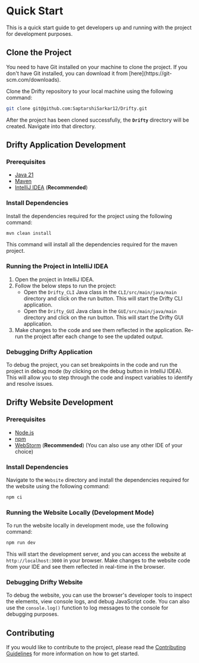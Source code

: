 
# Quick Start

This is a quick start guide to get developers up and running with the project for development purposes.

## Clone the Project

<Callout type="info">
  You need to have Git installed on your machine to clone the project. If you
  don't have Git installed, you can download it from
  [here](https://git-scm.com/downloads).
</Callout>

Clone the Drifty repository to your local machine using the following command:

```bash
git clone git@github.com:SaptarshiSarkar12/Drifty.git
```

After the project has been cloned successfully, the **`Drifty`** directory will be created. Navigate into that directory.

## Drifty Application Development

### Prerequisites

- [Java 21](https://www.oracle.com/java/technologies/downloads/#java21)
- [Maven](https://maven.apache.org/download.cgi)
- [IntelliJ IDEA](https://www.jetbrains.com/idea/) (**Recommended**)

### Install Dependencies

Install the dependencies required for the project using the following command:

```bash
mvn clean install
```

This command will install all the dependencies required for the maven project.

### Running the Project in IntelliJ IDEA

1. Open the project in IntelliJ IDEA.
2. Follow the below steps to run the project:
   - Open the `Drifty_CLI` Java class in the `CLI/src/main/java/main` directory and click on the run button. This will start the Drifty CLI application.
   - Open the `Drifty_GUI` Java class in the `GUI/src/main/java/main` directory and click on the run button. This will start the Drifty GUI application.
3. Make changes to the code and see them reflected in the application. Re-run the project after each change to see the updated output.

### Debugging Drifty Application

To debug the project, you can set breakpoints in the code and run the project in debug mode (by clicking on the debug button in IntelliJ IDEA). This will allow you to step through the code and inspect variables to identify and resolve issues.

## Drifty Website Development

### Prerequisites

- [Node.js](https://nodejs.org/en/download/)
- [npm](https://www.npmjs.com/get-npm)
- [WebStorm](https://www.jetbrains.com/webstorm/) (**Recommended**) (You can also use any other IDE of your choice)

### Install Dependencies

Navigate to the `Website` directory and install the dependencies required for the website using the following command:

```bash
npm ci
```

### Running the Website Locally (Development Mode)

To run the website locally in development mode, use the following command:

```bash
npm run dev
```

This will start the development server, and you can access the website at `http://localhost:3000` in your browser.
Make changes to the website code from your IDE and see them reflected in real-time in the browser.

### Debugging Drifty Website

To debug the website, you can use the browser's developer tools to inspect the elements, view console logs, and debug JavaScript code. You can also use the `console.log()` function to log messages to the console for debugging purposes.

## Contributing

If you would like to contribute to the project, please read the [Contributing Guidelines](../Contributing.md) for more information on how to get started.
